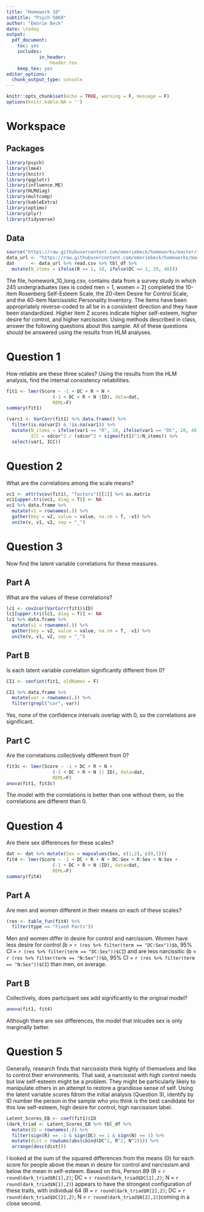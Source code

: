 ```yaml
---
title: "Homework 10"
subtitle: "Psych 5068"
author: "Emorie Beck"
date: \today
output: 
  pdf_document:
    toc: yes
    includes:
            in_header:
                header.tex
    keep_tex: yes
editor_options: 
  chunk_output_type: console
---
```


```r
knitr::opts_chunk$set(echo = TRUE, warning = F, message = F)
options(knitr.kable.NA = '')
```

# Workspace

## Packages
```r
library(psych)
library(lme4)
library(knitr)
library(qqplotr)
library(influence.ME)
library(HLMdiag)
library(multcomp)
library(kableExtra)
library(optimx)
library(plyr)
library(tidyverse)
```

## Data
```r
source("https://raw.githubusercontent.com/emoriebeck/homeworks/master/table_fun.R")
data_url <- "https://raw.githubusercontent.com/emoriebeck/homeworks/master/homework10/homework_10_long.csv"
dat      <- data_url %>% read.csv %>% tbl_df %>%
  mutate(N_items = ifelse(R == 1, 10, ifelse(DC == 1, 20, 40)))
```

The file, homework\_10\_long.csv, contains data from a survey study in which 245 undergraduates (sex is coded men = 1, women = 2) completed the 10-item Rosenberg Self-Esteem Scale, the 20-item Desire for Control Scale, and the 40-item Narcissistic Personality Inventory. The items have been appropriately reverse-coded to all be in a consistent direction and they have been standardized.  Higher item Z scores indicate higher self-esteem, higher desire for control, and higher narcissism.  Using methods described in class, answer the following questions about this sample.  All of these questions should be answered using the results from HLM analyses.  

# Question 1
How reliable are these three scales?  Using the results from the HLM analysis, find the internal consistency reliabilities. 
```r
fit1 <- lmer(Score ~ -1 + DC + R + N + 
                 (-1 + DC + R + N |ID), data=dat,
                 REML=F)
summary(fit1)

(varc1 <- VarCorr(fit1) %>% data.frame() %>%
  filter(is.na(var2) & !is.na(var1)) %>%
  mutate(N_items = ifelse(var1 == "R", 10, ifelse(var1 == "DC", 20, 40)),
         ICC = sdcor^2 / (sdcor^2 + sigma(fit1)^2/N_items)) %>%
  select(var1, ICC))
```


# Question 2  
What are the correlations among the scale means?  
```r
vc1 <- attr(vcov(fit1), "factors")[[1]] %>% as.matrix
vc1[upper.tri(vc1, diag = T)] <- NA
vc1 %>% data.frame %>%
  mutate(v1 = rownames(.)) %>%
  gather(key = v2, value = value, na.rm = T, -v1) %>%
  unite(v, v1, v2, sep = "_")
```


# Question 3  
Now find the latent variable correlations for these measures. 

## Part A  
What are the values of these correlations? 
```r
lc1 <- cov2cor(VarCorr(fit1)$ID)
lc1[upper.tri(lc1, diag = T)] <- NA
lc1 %>% data.frame %>%
  mutate(v1 = rownames(.)) %>%
  gather(key = v2, value = value, na.rm = T, -v1) %>%
  unite(v, v1, v2, sep = "_")
```

## Part B  
Is each latent variable correlation significantly different from 0? 
```r
CI1 <- confint(fit1, oldNames = F)

CI1 %>% data.frame %>% 
  mutate(var = rownames(.)) %>%
  filter(grepl("cor", var))
```

Yes, none of the confidence intervals overlap with 0, so the correlations are significant.  

## Part C  
Are the correlations collectively different from 0? 
```r
fit3c <- lmer(Score ~ -1 + DC + R + N + 
                 (-1 + DC + R + N || ID), data=dat,
                 REML=F)
anova(fit1, fit3c)
```

The model with the correlations is better than one without them, so the correlations are different than 0.  

# Question 4  
Are there sex differences for these scales? 
```r
dat <- dat %>% mutate(Sex = mapvalues(Sex, c(1,2), c(0,1)))
fit4 <- lmer(Score ~ -1 + DC + R + N + DC:Sex + R:Sex + N:Sex + 
                 (-1 + DC + R + N |ID), data=dat,
                 REML=F)
summary(fit4)
```

## Part A  
Are men and women different in their means on each of these scales? 
```r
(res <- table_fun(fit4) %>% 
  filter(type == "Fixed Parts"))
```

Men and women differ in desire for control and narcissism. Women have less desire for control (b = `r (res %>% filter(term == "DC:Sex"))$b`, 95\% CI = `r (res %>% filter(term == "DC:Sex"))$CI`) and are less narcissitic (b = `r (res %>% filter(term == "N:Sex"))$b`, 95\% CI = `r (res %>% filter(term == "N:Sex"))$CI`) than men, on average.  

## Part B  
Collectively, does participant sex add significantly to the original model? 
```r
anova(fit1, fit4)
```

Although there are sex differences, the model that inlcudes sex is only marginally better. 

# Question 5  
Generally, research finds that narcissists think highly of themselves and like to control their environments. That said, a narcissist with high control needs but low self-esteem might be a problem.  They might be particularly likely to manipulate others in an attempt to restore a grandiose sense of self.  Using the latent variable scores fdrom the initial analysis (Question 3), identify by ID number the person in the sample who you think is the best candidate for this low self-esteem, high desire for control, high narcissism label. 
```r
Latent_Scores_EB <- coef(fit1)$ID
(dark_triad <- Latent_Scores_EB %>% tbl_df %>%
  mutate(ID = rownames(.)) %>%
  filter(sign(R) == -1 & sign(DC) == 1 & sign(N) == 1) %>%
  mutate(dist = rowSums(abs(cbind(DC^2, R^2, N^2)))) %>%
  arrange(desc(dist)))
```

I looked at the sum of the squared differences from the means (0) for each score for people above the mean in desire for control and narcissism and below the mean in self-esteem. Based on this, Person 89 (R = `r round(dark_triad$R[1],2)`; DC = `r round(dark_triad$DC[1],2)`; N = `r round(dark_triad$N[1],2)`) appears to have the strongest configuration of these traits, with individual 64 (R = `r round(dark_triad$R[2],2)`; DC = `r round(dark_triad$DC[2],2)`; N = `r round(dark_triad$N[2],2)`)coming in a close second.  

